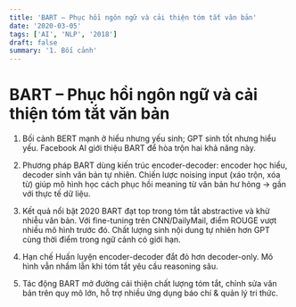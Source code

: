 ```yaml
---
title: 'BART – Phục hồi ngôn ngữ và cải thiện tóm tắt văn bản'
date: '2020-03-05'
tags: ['AI', 'NLP', '2018']
draft: false
summary: '1. Bối cảnh'
---
```


# BART – Phục hồi ngôn ngữ và cải thiện tóm tắt văn bản

1. Bối cảnh
BERT mạnh ở hiểu nhưng yếu sinh; GPT sinh tốt nhưng hiểu yếu. Facebook AI giới thiệu BART để hòa trộn hai khả năng này.

2. Phương pháp
BART dùng kiến trúc encoder-decoder: encoder học hiểu, decoder sinh văn bản tự nhiên. Chiến lược noising input (xáo trộn, xóa từ) giúp mô hình học cách phục hồi meaning từ văn bản hư hỏng → gần với thực tế dữ liệu.

3. Kết quả nổi bật 2020
BART đạt top trong tóm tắt abstractive và khử nhiễu văn bản. Với fine-tuning trên CNN/DailyMail, điểm ROUGE vượt nhiều mô hình trước đó. Chất lượng sinh nội dung tự nhiên hơn GPT cùng thời điểm trong ngữ cảnh có giới hạn.

4. Hạn chế
Huấn luyện encoder-decoder đắt đỏ hơn decoder-only. Mô hình vẫn nhầm lẫn khi tóm tắt yêu cầu reasoning sâu.

5. Tác động
BART mở đường cải thiện chất lượng tóm tắt, chỉnh sửa văn bản trên quy mô lớn, hỗ trợ nhiều ứng dụng báo chí & quản lý tri thức.